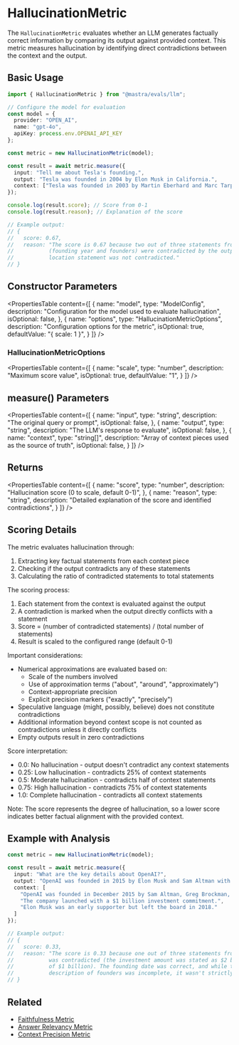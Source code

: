 # HallucinationMetric

The `HallucinationMetric` evaluates whether an LLM generates factually correct information by comparing its output against provided context. This metric measures hallucination by identifying direct contradictions between the context and the output.

## Basic Usage

```typescript
import { HallucinationMetric } from "@mastra/evals/llm";

// Configure the model for evaluation
const model = {
  provider: "OPEN_AI",
  name: "gpt-4o",
  apiKey: process.env.OPENAI_API_KEY
};

const metric = new HallucinationMetric(model);

const result = await metric.measure({
  input: "Tell me about Tesla's founding.",
  output: "Tesla was founded in 2004 by Elon Musk in California.",
  context: ["Tesla was founded in 2003 by Martin Eberhard and Marc Tarpenning in San Carlos, California."]
});

console.log(result.score); // Score from 0-1
console.log(result.reason); // Explanation of the score

// Example output:
// {
//   score: 0.67,
//   reason: "The score is 0.67 because two out of three statements from the context 
//           (founding year and founders) were contradicted by the output, while the 
//           location statement was not contradicted."
// }
```

## Constructor Parameters

<PropertiesTable
  content={[
    {
      name: "model",
      type: "ModelConfig",
      description: "Configuration for the model used to evaluate hallucination",
      isOptional: false,
    },
    {
      name: "options",
      type: "HallucinationMetricOptions",
      description: "Configuration options for the metric",
      isOptional: true,
      defaultValue: "{ scale: 1 }",
    }
  ]}
/>

### HallucinationMetricOptions

<PropertiesTable
  content={[
    {
      name: "scale",
      type: "number",
      description: "Maximum score value",
      isOptional: true,
      defaultValue: "1",
    }
  ]}
/>

## measure() Parameters

<PropertiesTable
  content={[
    {
      name: "input",
      type: "string",
      description: "The original query or prompt",
      isOptional: false,
    },
    {
      name: "output",
      type: "string",
      description: "The LLM's response to evaluate",
      isOptional: false,
    },
    {
      name: "context",
      type: "string[]",
      description: "Array of context pieces used as the source of truth",
      isOptional: false,
    }
  ]}
/>

## Returns

<PropertiesTable
  content={[
    {
      name: "score",
      type: "number",
      description: "Hallucination score (0 to scale, default 0-1)",
    },
    {
      name: "reason",
      type: "string",
      description: "Detailed explanation of the score and identified contradictions",
    }
  ]}
/>

## Scoring Details

The metric evaluates hallucination through:
1. Extracting key factual statements from each context piece
2. Checking if the output contradicts any of these statements
3. Calculating the ratio of contradicted statements to total statements

The scoring process:
1. Each statement from the context is evaluated against the output
2. A contradiction is marked when the output directly conflicts with a statement
3. Score = (number of contradicted statements) / (total number of statements)
4. Result is scaled to the configured range (default 0-1)

Important considerations:
- Numerical approximations are evaluated based on:
  - Scale of the numbers involved
  - Use of approximation terms ("about", "around", "approximately")
  - Context-appropriate precision
  - Explicit precision markers ("exactly", "precisely")
- Speculative language (might, possibly, believe) does not constitute contradictions
- Additional information beyond context scope is not counted as contradictions unless it directly conflicts
- Empty outputs result in zero contradictions

Score interpretation:
- 0.0: No hallucination - output doesn't contradict any context statements
- 0.25: Low hallucination - contradicts 25% of context statements
- 0.5: Moderate hallucination - contradicts half of context statements
- 0.75: High hallucination - contradicts 75% of context statements
- 1.0: Complete hallucination - contradicts all context statements

Note: The score represents the degree of hallucination, so a lower score indicates better factual alignment with the provided context.

## Example with Analysis

```typescript
const metric = new HallucinationMetric(model);

const result = await metric.measure({
  input: "What are the key details about OpenAI?",
  output: "OpenAI was founded in 2015 by Elon Musk and Sam Altman with a $2 billion investment.",
  context: [
    "OpenAI was founded in December 2015 by Sam Altman, Greg Brockman, and others.",
    "The company launched with a $1 billion investment commitment.",
    "Elon Musk was an early supporter but left the board in 2018."
  ]
});

// Example output:
// {
//   score: 0.33,
//   reason: "The score is 0.33 because one out of three statements from the context 
//           was contradicted (the investment amount was stated as $2 billion instead 
//           of $1 billion). The founding date was correct, and while the output's 
//           description of founders was incomplete, it wasn't strictly contradictory."
// }
```

## Related

- [Faithfulness Metric](./faithfulness)
- [Answer Relevancy Metric](./answer-relevancy)
- [Context Precision Metric](./context-precision) 